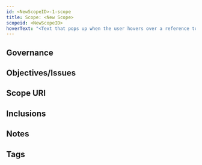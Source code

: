 ```yaml
---
id: <NewScopeID>-1-scope
title: Scope: <New Scope>
scopeid: <NewScopeID>
hoverText: "<Text that pops up when the user hovers over a reference to this item>"
---
```

<!--A scope is something within which concepts can be associated with terms, thereby creating a vocabulary that can be used to meaningfully express ideas, arguments, etc.
Please fill in the placeholders in this file as follows:
- `<NewScopeID>`: identifier of the scope being defined;
- `<New Scope>`: word or phrase that is used in the title of the scope definition document;
-->

## Governance
<!--This section identifies the organizational body (Jurisdiction) that governs the scope. Optionally, a reference to the governance framework/procedures may be made.-->

## Objectives/Issues
<!--State the purpose for having the scope in terms of objectives that are aimed for and/or issues that are to be addressed.-->

## Scope URI
<!--Optionally specify the URI by which this scope may be identified-->

## Inclusions
<!--This scope may include other scopes, which means that everything in that other scope is also considered part of this scope. In case of collisions, this scope MUST provide a means to resolve such conflicts without modifying anything in included scopes. For eSSIF-Lab, we include `essifLabTerminology`-->

## Notes
<!--Anything els that's worth mentioning.-->

## Tags
<!--Add hash tags here that allow us to group concepts in useful ways.-->

<!--
---
## Footnotes

[//]: # This (optional) section contains any footnotes that may have been specified in the text above.

[^1]: the text for footnote [^1] goes here.

-->
